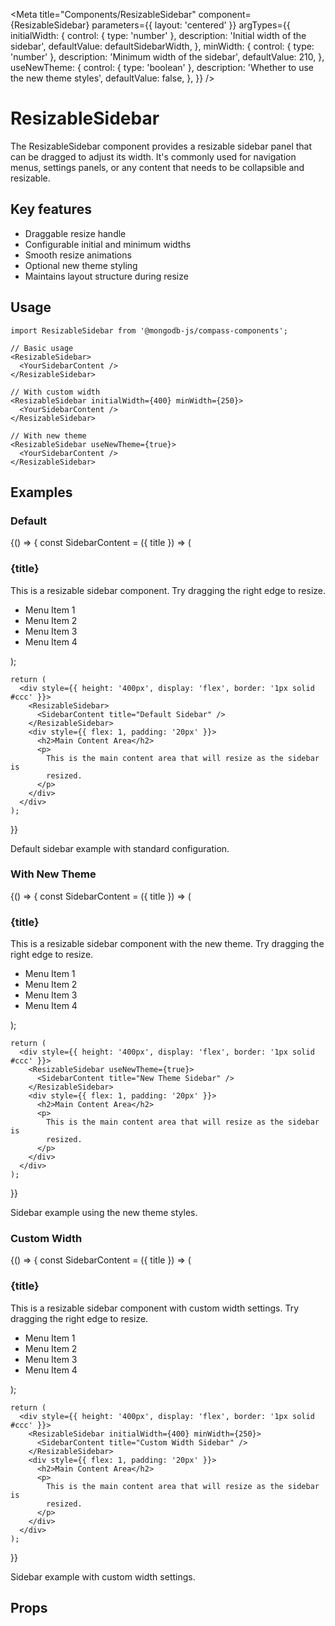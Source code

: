 
<Meta
  title="Components/ResizableSidebar"
  component={ResizableSidebar}
  parameters={{ layout: 'centered' }}
  argTypes={{
    initialWidth: {
      control: { type: 'number' },
      description: 'Initial width of the sidebar',
      defaultValue: defaultSidebarWidth,
    },
    minWidth: {
      control: { type: 'number' },
      description: 'Minimum width of the sidebar',
      defaultValue: 210,
    },
    useNewTheme: {
      control: { type: 'boolean' },
      description: 'Whether to use the new theme styles',
      defaultValue: false,
    },
  }}
/>

# ResizableSidebar

The ResizableSidebar component provides a resizable sidebar panel that can be dragged to adjust its width. It's commonly used for navigation menus, settings panels, or any content that needs to be collapsible and resizable.

## Key features

- Draggable resize handle
- Configurable initial and minimum widths
- Smooth resize animations
- Optional new theme styling
- Maintains layout structure during resize

## Usage

```tsx
import ResizableSidebar from '@mongodb-js/compass-components';

// Basic usage
<ResizableSidebar>
  <YourSidebarContent />
</ResizableSidebar>

// With custom width
<ResizableSidebar initialWidth={400} minWidth={250}>
  <YourSidebarContent />
</ResizableSidebar>

// With new theme
<ResizableSidebar useNewTheme={true}>
  <YourSidebarContent />
</ResizableSidebar>
```

## Examples

### Default

<Story name="Default">
  {() => {
    const SidebarContent = ({ title }) => (
      <div style={{ padding: '20px' }}>
        <h3>{title}</h3>
        <p>
          This is a resizable sidebar component. Try dragging the right edge to
          resize.
        </p>
        <ul>
          <li>Menu Item 1</li>
          <li>Menu Item 2</li>
          <li>Menu Item 3</li>
          <li>Menu Item 4</li>
        </ul>
      </div>
    );

    return (
      <div style={{ height: '400px', display: 'flex', border: '1px solid #ccc' }}>
        <ResizableSidebar>
          <SidebarContent title="Default Sidebar" />
        </ResizableSidebar>
        <div style={{ flex: 1, padding: '20px' }}>
          <h2>Main Content Area</h2>
          <p>
            This is the main content area that will resize as the sidebar is
            resized.
          </p>
        </div>
      </div>
    );

}}

</Story>

Default sidebar example with standard configuration.

### With New Theme

<Story name="WithNewTheme">
  {() => {
    const SidebarContent = ({ title }) => (
      <div style={{ padding: '20px' }}>
        <h3>{title}</h3>
        <p>
          This is a resizable sidebar component with the new theme. Try dragging the right edge to
          resize.
        </p>
        <ul>
          <li>Menu Item 1</li>
          <li>Menu Item 2</li>
          <li>Menu Item 3</li>
          <li>Menu Item 4</li>
        </ul>
      </div>
    );

    return (
      <div style={{ height: '400px', display: 'flex', border: '1px solid #ccc' }}>
        <ResizableSidebar useNewTheme={true}>
          <SidebarContent title="New Theme Sidebar" />
        </ResizableSidebar>
        <div style={{ flex: 1, padding: '20px' }}>
          <h2>Main Content Area</h2>
          <p>
            This is the main content area that will resize as the sidebar is
            resized.
          </p>
        </div>
      </div>
    );

}}

</Story>

Sidebar example using the new theme styles.

### Custom Width

<Story name="CustomWidth">
  {() => {
    const SidebarContent = ({ title }) => (
      <div style={{ padding: '20px' }}>
        <h3>{title}</h3>
        <p>
          This is a resizable sidebar component with custom width settings. Try dragging the right edge to
          resize.
        </p>
        <ul>
          <li>Menu Item 1</li>
          <li>Menu Item 2</li>
          <li>Menu Item 3</li>
          <li>Menu Item 4</li>
        </ul>
      </div>
    );

    return (
      <div style={{ height: '400px', display: 'flex', border: '1px solid #ccc' }}>
        <ResizableSidebar initialWidth={400} minWidth={250}>
          <SidebarContent title="Custom Width Sidebar" />
        </ResizableSidebar>
        <div style={{ flex: 1, padding: '20px' }}>
          <h2>Main Content Area</h2>
          <p>
            This is the main content area that will resize as the sidebar is
            resized.
          </p>
        </div>
      </div>
    );

}}

</Story>

Sidebar example with custom width settings.

## Props

<Controls />
